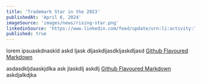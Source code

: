 ```yaml
---
title: 'Trademark Star in the 2023'
publishedAt: 'April 6, 2024'
imageSource: 'images/news/rising-star.png'
linkedinSource: 'https://www.linkedin.com/feed/update/urn:li:activity:7178721963727544320/'
published: true
---
```



lorem ipsuaskdnaskld askd ljask dljaskdljasdkljaskdljasd [Github Flavoured Markdown](https://guides.github.com/features/mastering-markdown/)

asdasdkljdaaskjdlka ask jlaskdlj askdlj [Github Flavoured Markdown](https://guides.github.com/features/mastering-markdown/) askdjalkdjka



